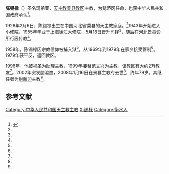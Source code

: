 '''陈锡禄'''（{{bd|1928年|2月6日|2008年|1月16日|catIdx=Chen陈锡禄}}）圣名玛弟亚，[[天主教景县教区|天主教景县教区]]主教，为梵蒂冈任命，也获中华人民共和国政府承认<ref name=ic>{{cite news |first= |last= |title=Comatose elderly bishop of Hengshui dies |url=http://www.theindiancatholic.com/report.asp?nid=10198 |work=Indian Catholic |publisher= |date=2008-01-21 |accessdate=2008-01-30 |archive-date=2008-03-11 |archive-url=https://web.archive.org/web/20080311074506/http://www.theindiancatholic.com/report.asp?nid=10198 |dead-url=no }}</ref>。

1928年2月6日，陈锡禄出生在中国河北省冀县的天主教家庭。<ref name=ic/>1943年开始进入小修院，1955年毕业于上海徐汇大修院，5月18日晋升司铎<ref name=ic/>，随后在河北[[景县|景县]]诊所行医传教<ref name=ic/>。

1958年，陈锡禄因宗教信仰被捕入狱<ref name=ic/>，从1969年到1979年在家乡接受管制<ref name=ic/>。1979年获平反，返回教区。

1996年，他被祝圣为助理主教，1999年接替[[范文兴|范文兴]]为主教，该教区有大约2万教友<ref name=ic/>。2002年突发脑溢血，2008年1月16日在景县主教府去世<ref name=ic/>，终年79岁。其继任者为[[封新卯|封新卯]]主教<ref name=ic/>。

==参考文献==
{{Reflist}}
{{DEFAULTSORT:Chen陈锡禄}}
[[Category:中华人民共和国天主教主教|Category:中华人民共和国天主教主教]]
[[Category:陈姓|Xi锡禄]]
[[Category:衡水人|Category:衡水人]]